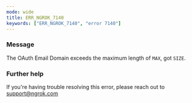 ```yaml
---
mode: wide
title: ERR_NGROK_7140
keywords: ["ERR_NGROK_7140", "error 7140"]
---
```



### Message

The OAuth Email Domain exceeds the maximum length of `MAX`, got `SIZE`.

<ErrorDetails />

### Further help

If you're having trouble resolving this error, please reach out to [support@ngrok.com](mailto:support@ngrok.com?subject=Help%20with%20ERR_NGROK_7140)
